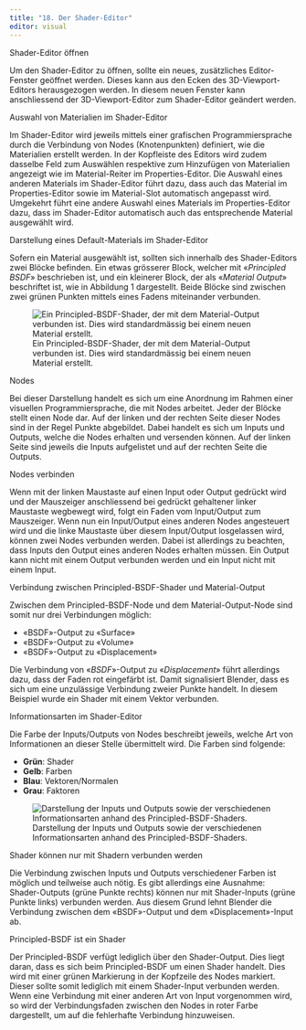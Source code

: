```yaml
---
title: "18. Der Shader-Editor"
editor: visual
---
```


::: column-margin
Shader-Editor öffnen
:::

Um den Shader-Editor zu öffnen, sollte ein neues, zusätzliches Editor-Fenster geöffnet werden. Dieses kann aus den Ecken des 3D-Viewport-Editors herausgezogen werden. In diesem neuen Fenster kann anschliessend der 3D-Viewport-Editor zum Shader-Editor geändert werden.

::: column-margin
Auswahl von Materialien im Shader-Editor
:::

Im Shader-Editor wird jeweils mittels einer grafischen Programmiersprache durch die Verbindung von Nodes (Knotenpunkten) definiert, wie die Materialien erstellt werden. In der Kopfleiste des Editors wird zudem dasselbe Feld zum Auswählen respektive zum Hinzufügen von Materialien angezeigt wie im Material-Reiter im Properties-Editor. Die Auswahl eines anderen Materials im Shader-Editor führt dazu, dass auch das Material im Properties-Editor sowie im Material-Slot automatisch angepasst wird. Umgekehrt führt eine andere Auswahl eines Materials im Properties-Editor dazu, dass im Shader-Editor automatisch auch das entsprechende Material ausgewählt wird.

::: column-margin
Darstellung eines Default-Materials im Shader-Editor
:::

Sofern ein Material ausgewählt ist, sollten sich innerhalb des Shader-Editors zwei Blöcke befinden. Ein etwas grösserer Block, welcher mit «*Principled BSDF*» beschrieben ist, und ein kleinerer Block, der als «*Material Output*» beschriftet ist, wie in Abbildung 1 dargestellt. Beide Blöcke sind zwischen zwei grünen Punkten mittels eines Fadens miteinander verbunden.

![Ein Principled-BSDF-Shader, der mit dem Material-Output verbunden ist. Dies wird standardmässig bei einem neuen Material erstellt.](Images/Chapter_18/1.%20Default_Material.png){#fig-1_1 fig-align="left"}

::: column-margin
Nodes
:::

Bei dieser Darstellung handelt es sich um eine Anordnung im Rahmen einer visuellen Programmiersprache, die mit Nodes arbeitet. Jeder der Blöcke stellt einen Node dar. Auf der linken und der rechten Seite dieser Nodes sind in der Regel Punkte abgebildet. Dabei handelt es sich um Inputs und Outputs, welche die Nodes erhalten und versenden können. Auf der linken Seite sind jeweils die Inputs aufgelistet und auf der rechten Seite die Outputs.

::: column-margin
Nodes verbinden
:::

Wenn mit der linken Maustaste auf einen Input oder Output gedrückt wird und der Mauszeiger anschliessend bei gedrückt gehaltener linker Maustaste wegbewegt wird, folgt ein Faden vom Input/Output zum Mauszeiger. Wenn nun ein Input/Output eines anderen Nodes angesteuert wird und die linke Maustaste über diesem Input/Output losgelassen wird, können zwei Nodes verbunden werden. Dabei ist allerdings zu beachten, dass Inputs den Output eines anderen Nodes erhalten müssen. Ein Output kann nicht mit einem Output verbunden werden und ein Input nicht mit einem Input.

::: column-margin
Verbindung zwischen Principled-BSDF-Shader und Material-Output
:::

Zwischen dem Principled-BSDF-Node und dem Material-Output-Node sind somit nur drei Verbindungen möglich:

-   «BSDF»-Output zu «Surface»
-   «BSDF»-Output zu «Volume»
-   «BSDF»-Output zu «Displacement»

Die Verbindung von «*BSDF*»-Output zu «*Displacement*» führt allerdings dazu, dass der Faden rot eingefärbt ist. Damit signalisiert Blender, dass es sich um eine unzulässige Verbindung zweier Punkte handelt. In diesem Beispiel wurde ein Shader mit einem Vektor verbunden.

::: column-margin
Informationsarten im Shader-Editor
:::

Die Farbe der Inputs/Outputs von Nodes beschreibt jeweils, welche Art von Informationen an dieser Stelle übermittelt wird. Die Farben sind folgende:

-   **Grün**: Shader
-   **Gelb**: Farben
-   **Blau**: Vektoren/Normalen
-   **Grau**: Faktoren

![Darstellung der Inputs und Outputs sowie der verschiedenen Informationsarten anhand des Principled-BSDF-Shaders.](Images/Chapter_18/2.%20Input_Output_Knotenpunkarten.png){#fig-2_2 fig-align="left"}

::: column-margin
Shader können nur mit Shadern verbunden werden
:::

Die Verbindung zwischen Inputs und Outputs verschiedener Farben ist möglich und teilweise auch nötig. Es gibt allerdings eine Ausnahme: Shader-Outputs (grüne Punkte rechts) können nur mit Shader-Inputs (grüne Punkte links) verbunden werden. Aus diesem Grund lehnt Blender die Verbindung zwischen dem «BSDF»-Output und dem «Displacement»-Input ab.

::: column-margin
Principled-BSDF ist ein Shader
:::

Der Principled-BSDF verfügt lediglich über den Shader-Output. Dies liegt daran, dass es sich beim Principled-BSDF um einen Shader handelt. Dies wird mit einer grünen Markierung in der Kopfzeile des Nodes markiert. Dieser sollte somit lediglich mit einem Shader-Input verbunden werden. Wenn eine Verbindung mit einer anderen Art von Input vorgenommen wird, so wird der Verbindungsfaden zwischen den Nodes in roter Farbe dargestellt, um auf die fehlerhafte Verbindung hinzuweisen.

